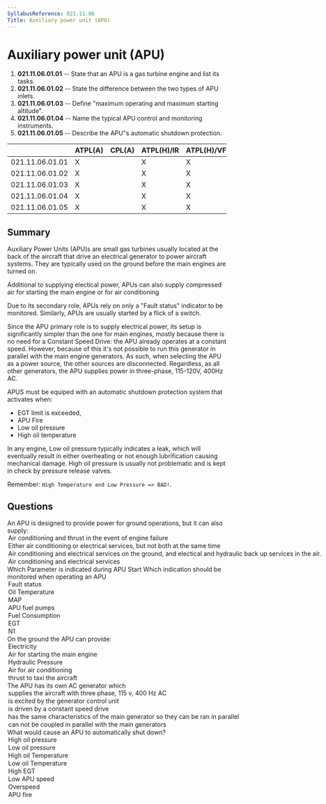 ```yaml
---
SyllabusReference: 021.11.06
Title: Auxiliary power unit (APU)
---
```


# Auxiliary power unit (APU)

1. **021.11.06.01.01** -- State that an APU is a gas turbine engine and list its
   tasks.
2. **021.11.06.01.02** -- State the difference between the two types of APU
   inlets.
3. **021.11.06.01.03** -- Define "maximum operating and maximum starting
   altitude".
4. **021.11.06.01.04** -- Name the typical APU control and monitoring instruments.
5. **021.11.06.01.05** -- Describe the APU"s automatic shutdown protection.

|                 | ATPL(A) | CPL(A) | ATPL(H)/IR | ATPL(H)/VFR | CPL(H) | IR  | CBIR(A) |
| --------------- | ------- | ------ | ---------- | ----------- | ------ | --- | ------- |
| 021.11.06.01.01 | X       |        | X          | X           |        |     |         |
| 021.11.06.01.02 | X       |        | X          | X           |        |     |         |
| 021.11.06.01.03 | X       |        | X          | X           |        |     |         |
| 021.11.06.01.04 | X       |        | X          | X           |        |     |         |
| 021.11.06.01.05 | X       |        | X          | X           |        |     |         |

## Summary

Auxiliary Power Units (APU)s are small gas turbines usually located at the back of the aircraft
that drive an electrical generator to power aircraft systems. They are typically used on the ground
before the main engines are turned on.

Additional to supplying electical power, APUs can also supply compressed air for starting the main
engine or for air conditioning

Due to its secondary role, APUs rely on only a "Fault status" indicator to be monitored. Similarly,
APUs are usually started by a flick of a switch.

Since the APU primary role is to supply electrical power, its setup is significantly simpler than
the one for main engines, mostly because there is no need for a Constant Speed Drive: the APU already
operates at a constant speed. However, because of this it's not possible to run this generator in
parallel with the main engine generators. As such, when selecting the APU as a power source, the
other sources are disconnected. Regardless, as all other generators, the APU supplies power in
three-phase, 115-120V, 400Hz AC.

APUS must be equiped with an automatic shutdown protection system that activates when:

- EGT limit is exceeded,
- APU Fire
- Low oil pressure
- High oil temperature

In any engine, Low oil pressure typically indicates a leak, which will eventually result
in either overheating or not enough lubrification causing mechanical damage. High oil pressure is
usually not problematic and is kept in check by pressure release valves.

Remember: `High Temperature and Low Pressure => BAD!`.

## Questions

<Question variant="oneCorrect" id="e4z5COhd" lo="021.11.06.01.01">
  <Text>
    An APU is designed to provide power for ground operations, but it can also
    supply:
  </Text>
  <Option id="e4z5COhd-1">
    Air conditioning and thrust in the event of engine failure
  </Option>
  <Option id="e4z5COhd-2">
    Either air conditioning or electrical services, but not both at the same
    time
  </Option>
  <Option
    id="e4z5COhd-3"
    why="the APU never provides hydraulic power directly."
  >
    Air conditioning and electrical services on the ground, and electical and
    hydraulic back up services in the air.
  </Option>
  <Option
    id="e4z5COhd-4"
    why="regardless of where its operated, the APU can supply electical power and pressurized air only."
  >
    Air conditioning and electrical services
  </Option>
</Question>

<Question variant="oneCorrect" id="lnPzcuS6" lo="021.11.06.01.04">
  <Text>Which Parameter is indicated during APU Start</Text>
  <Text>Which indication should be monitored when operating an APU</Text>
  <Option id="lnPzcuS6-1" correct>
    Fault status
  </Option>
  <Option id="lnPzcuS6-2">Oil Temperature</Option>
  <Option id="lnPzcuS6-3">MAP</Option>
  <Option id="lnPzcuS6-4">APU fuel pumps</Option>
  <Option id="lnPzcuS6-5">Fuel Consumption</Option>
  <Option id="lnPzcuS6-6">EGT</Option>
  <Option id="lnPzcuS6-7">N1</Option>
</Question>

<Question variant="multipleCorrect" id="EHaAjkYi" lo="021.11.06.01.01">
  <Text>On the ground the APU can provide:</Text>
  <Option correct id="EHaAjkYi-1">
    Electricity
  </Option>
  <Option correct id="EHaAjkYi-2">
    Air for starting the main engine
  </Option>
  <Option id="EHaAjkYi-3">Hydraulic Pressure</Option>
  <Option correct id="EHaAjkYi-4">
    Air for air conditioning
  </Option>
  <Option correct id="EHaAjkYi-5">
    thrust to taxi the aircraft
  </Option>
</Question>

<Question variant="oneCorrect" id="16cQGeLM" lo="021.11.06.01.01">
  <Text>The APU has its own AC generator which</Text>
  <Option id="16cQGeLM-1" correct>
    supplies the aircraft with three phase, 115 v, 400 Hz AC
  </Option>
  <Option id="16cQGeLM-2">is excited by the generator control unit</Option>
  <Option
    id="16cQGeLM-3"
    why="The APU already operates at a constant speed, so there is no need for a CSD"
  >
    is driven by a constant speed drive
  </Option>
  <Option
    id="16cQGeLM-4"
    why="it is usually not possible to run the APU in parallel with the main generator"
  >
    has the same characteristics of the main generator so they can be ran in
    parallel
  </Option>
  <Option id="16cQGeLM-5" correct>
    can not be coupled in parallel with the main generators
  </Option>
</Question>

<Question variant="multipleCorrect" id="eYLl1QFi" lo="021.11.06.01.05">
  <Text>What would cause an APU to automatically shut down?</Text>
  <Option
    id="eYLl1QFi-1"
    why="High oil pressure is prevented by pressure relief valves."
  >
    High oil pressure
  </Option>
  <Option
    correct
    id="eYLl1QFi-2"
    why="Most likely indicates a leak in the oil system, which will lead to damage, or even fire. Remember: High oil Temperature, and Low oil Pressure = Bad"
  >
    Low oil pressure
  </Option>
  <Option
    correct
    id="eYLl1QFi-3"
    why="Remember: High oil Temperature, and Low oil Pressure = Bad"
  >
    High oil Temperature
  </Option>
  <Option
    correct
    id="eYLl1QFi-4"
    why="Low oil temperature is usually not cause for concern. Remember: High oil Temperature, and Low oil Pressure = Bad"
  >
    Low oil Temperature
  </Option>
  <Option
    correct
    id="eYLl1QFi-5"
    why="Indicates over heating, which can lead to damage, or fire"
  >
    High EGT
  </Option>
  <Option id="eYLl1QFi-6" why="Overspeed can cause fatal damage to the APU">
    Low APU speed
  </Option>
  <Option
    correct
    id="eYLl1QFi-7"
    why="Overspeed can cause fatal damage to the APU"
  >
    Overspeed
  </Option>
  <Option
    correct
    id="eYLl1QFi-8"
    why="In general having your aircraft on fire is considered a bad idea"
  >
    APU fire
  </Option>
</Question>
